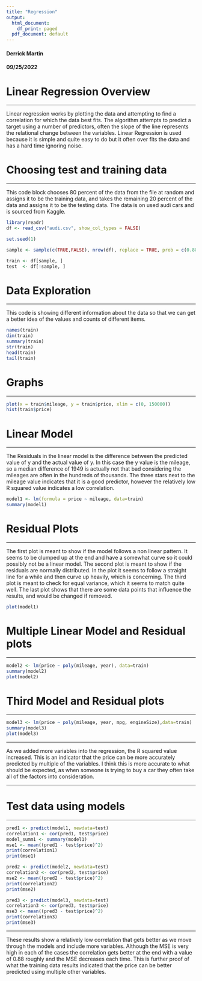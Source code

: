 ```yaml
---
title: "Regression"
output:
  html_document:
    df_print: paged
  pdf_document: default
---
```

#### Derrick Martin
#### 09/25/2022

# Linear Regression Overview

---

Linear regression works by plotting the data and attempting to find a correlation for which the data best fits. The algorithm attempts to predict a target using a number of predictors, often the slope of the line represents the relational change between the variables. Linear Regression is used because it is simple and quite easy to do but it often over fits the data and has a hard time ignoring noise.


# Choosing test and training data

---

This code block chooses 80 percent of the data from the file at random and assigns it to be the training data, and takes the remaining 20 percent of the data and assigns it to be the testing data. The data is on used audi cars and is sourced from Kaggle.
```r
library(readr)
df <- read_csv("audi.csv", show_col_types = FALSE)

set.seed(1)

sample <- sample(c(TRUE,FALSE), nrow(df), replace = TRUE, prob = c(0.80,0.20))

train <- df[sample, ]
test  <- df[!sample, ]
```

# Data Exploration

---

This code is showing different information about the data so that we can get a better idea of the values and counts of different items.
```r
names(train)
dim(train)
summary(train)
str(train)
head(train)
tail(train)
```

# Graphs

---

```r
plot(x = train$mileage, y = train$price, xlim = c(0, 150000))
hist(train$price)
```

# Linear Model

---

The Residuals in the linear model is the difference between the predicted value of y and the actual value of y. In this case the y value is the mileage, so a median difference of 1949 is actually not that bad considering the mileages are often in the hundreds of thousands. The three stars next to the mileage value indicates that it is a good predictor, however the relatively low R squared value indicates a low correlation.
```r
model1 <- lm(formula = price ~ mileage, data=train)
summary(model1)
```

# Residual Plots

---

The first plot is meant to show if the model follows a non linear pattern. It seems to be clumped up at the end and have a somewhat curve so it could possibly not be a linear model. The second plot is meant to show if the residuals are normally distributed. In the plot it seems to follow a straight line for a while and then curve up heavily, which is concerning. The third plot is meant to check for equal variance, which it seems to match quite well. The last plot shows that there are some data points that influence the results, and would be changed if removed. 
```r
plot(model1)
```

# Multiple Linear Model and Residual plots

---

```r
model2 <- lm(price ~ poly(mileage, year), data=train)
summary(model2)
plot(model2)
```

# Third Model and Residual plots

---

```r
model3 <- lm(price ~ poly(mileage, year, mpg, engineSize),data=train)
summary(model3)
plot(model3)
```

---

As we added more variables into the regression, the R squared value increased. This is an indicator that the price can be more accurately predicted by multiple of the variables. I think this is more accurate to what should be expected, as when someone is trying to buy a car they often take all of the factors into consideration.

---

# Test data using models

---

```r
pred1 <- predict(model1, newdata=test)
correlation1 <- cor(pred1, test$price)
model_summ1 <- summary(model1)
mse1 <- mean((pred1 - test$price)^2)
print(correlation1)
print(mse1)

pred2 <- predict(model2, newdata=test)
correlation2 <- cor(pred2, test$price)
mse2 <- mean((pred2 - test$price)^2)
print(correlation2)
print(mse2)

pred3 <- predict(model3, newdata=test)
correlation3 <- cor(pred3, test$price)
mse3 <- mean((pred3 - test$price)^2)
print(correlation3)
print(mse3)
```

---

These results show a relatively low correlation that gets better as we move through the models and include more variables. Although the MSE is very high in each of the cases the correlation gets better at the end with a value of 0.88 roughly and the MSE decreases each time. This is further proof of what the training data results indicated that the price can be better predicted using multiple other variables.